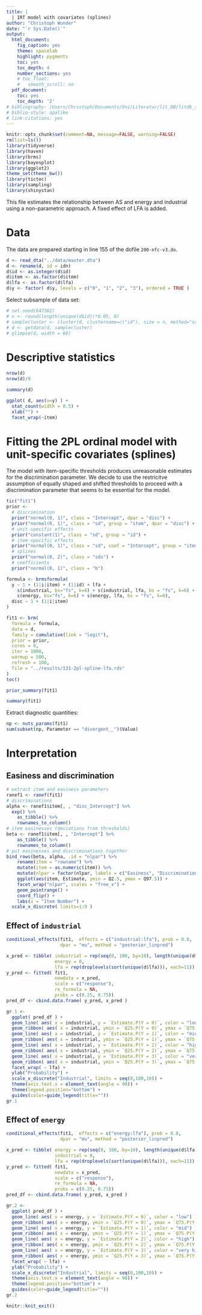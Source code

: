 ```yaml
---
title: |
  | IRT model with covariates (splines)
author: "Christoph Wunder"
date: "`r Sys.Date()`"
output:
  html_document:
    fig_caption: yes
    theme: spacelab
    highlight: pygments
    toc: yes
    toc_depth: 4
    number_sections: yes
    # toc_float:
    #   smooth_scroll: no
  pdf_document:
    toc: yes
    toc_depth: '2'
# bibliography: /Users/Christoph/Documents/Uni/Literatur/lit_DB/litdb_sp.bib
# biblio-style: apalike
# link-citations: yes
---
```


```r
knitr::opts_chunk$set(comment=NA, message=FALSE, warning=FALSE)
rm(list=ls())
library(tidyverse)
library(haven)
library(brms)
library(bayesplot)
library(ggplot2)
theme_set(theme_bw())
library(tictoc)
library(sampling)
library(shinystan)
```

This file estimates the relationship between AS and energy and industrial using a non-parametric approach. A fixed effect of LFA is added.
  
# Data

The data are prepared starting in line 155 of the dofile `200-nfc-v3.do`.

```r
d <- read_dta("../data/master.dta")
d <- rename(d, id = idn)
d$id <- as.integer(d$id)
d$item <- as.factor(d$item)
d$lfa <- as.factor(d$lfa)
d$y <- factor( d$y, levels = c("0", "1", "2", "3"), ordered = TRUE ) 
```

Select subsample of data set:

```r
# set.seed(647382)
# n <- round(length(unique(d$id))*0.05, 0)
# samplecluster <- cluster(d, clustername=c("id"), size = n, method="srswor")
# d <- getdata(d, samplecluster)
# glimpse(d, width = 60)
```

# Descriptive statistics 

```r
nrow(d)
nrow(d)/9
```

```r
summary(d)
```

```r
ggplot( d, aes(x=y) ) +
  stat_count(width = 0.5) +
  xlab("") +
  facet_wrap(~item)
```

# Fitting the 2PL ordinal model with unit-specific covariates (splines)

The model with item-specific thresholds produces unreasonable estimates for the discrimination parameter. We decide to use the restricitve assumption of equally shaped and shifted thresholds to proceed with a discrimination parameter that seems to be essential for the model. 

```r
tic("fit1")
prior <-
  # discrimination
  prior("normal(0, 1)", class = "Intercept", dpar = "disc") +             # alpha
  prior("normal(0, 1)", class = "sd", group = "item", dpar = "disc") +    # sigma_alpha
  # unit-specific effects 
  prior("constant(1)", class = "sd", group = "id") +
  # item-specific effects 
  prior("normal(0, 1)", class = "sd", coef = "Intercept", group = "item") +
  # splines
  prior("normal(0, 2)", class = "sds") +
  # coefficients 
  prior("normal(0, 1)", class = "b")

formula <- brmsformula(
  y ~ 1 + (1|i|item) + (1|id) + lfa +
    s(industrial, bs="fs", k=6) + s(industrial, lfa, bs = "fs", k=6) +
    s(energy, bs="fs", k=6) + s(energy, lfa, bs = "fs", k=6),
  disc ~ 1 + (1|i|item)
)

fit1 <- brm( 
  formula = formula,
  data = d,
  family = cumulative(link = "logit"),
  prior = prior,
  cores = 8,
  iter = 1000,
  warmup = 500,
  refresh = 100,
  file = "../results/131-2pl-spline-lfa.rds"
)
toc()
```

```r
prior_summary(fit1)
```

```r
summary(fit1)
```

Extract diagnostic quantities:

```r
np <- nuts_params(fit1)
sum(subset(np, Parameter == "divergent__")$Value)
```

# Interpretation

## Easiness and discrimination

```r
# extract item and easiness parameters
ranef1 <- ranef(fit1)
# discriminations
alpha <- ranef1$item[, , "disc_Intercept"] %>%
  exp() %>% 
    as_tibble() %>%
    rownames_to_column()
# item easinesses (deviations from thresholds)
beta <- ranef1$item[, , "Intercept"] %>%
    as_tibble() %>%
    rownames_to_column()
# put easinesses and discriminations together
bind_rows(beta, alpha, .id = "nlpar") %>%
    rename(item = "rowname") %>%
    mutate(item = as.numeric(item)) %>%
    mutate(nlpar = factor(nlpar, labels = c("Easiness", "Discrimination"))) %>%
    ggplot(aes(item, Estimate, ymin = Q2.5, ymax = Q97.5)) +
    facet_wrap("nlpar", scales = "free_x") +
    geom_pointrange() +
    coord_flip() +
    labs(x = "Item Number") + 
  scale_x_discrete( limits=1:9 )
```
  
## Effect of `industrial`

```r
conditional_effects(fit1,  effects = c("industrial:lfa"), prob = 0.8,
                    dpar = "mu", method = "posterior_linpred")
```

```r
x_pred <- tibble( industrial = rep(seq(0, 100, by=10), length(unique(d$lfa))), 
                  energy = 0,
                  lfa = rep(droplevels(sort(unique(d$lfa))), each=11))
y_pred <- fitted( fit1, 
                  newdata = x_pred,
                  scale = c("response"),
                  re_formula = NA,
                  probs = c(0.25, 0.75)) 
pred_df <- cbind.data.frame( y_pred, x_pred )

gr.1 <- 
  ggplot( pred_df ) + 
  geom_line( aes( x = industrial, y = `Estimate.P(Y = 0)`, color = "low") ) +
  geom_ribbon( aes( x = industrial, ymin = `Q25.P(Y = 0)`, ymax = `Q75.P(Y = 0)` ), alpha=0.1) +
  geom_line( aes( x = industrial, y = `Estimate.P(Y = 1)`, color = "mid") ) +
  geom_ribbon( aes( x = industrial, ymin = `Q25.P(Y = 1)`, ymax = `Q75.P(Y = 1)` ), alpha=0.2) +
  geom_line( aes( x = industrial, y = `Estimate.P(Y = 2)`, color = "high") ) +
  geom_ribbon( aes( x = industrial, ymin = `Q25.P(Y = 2)`, ymax = `Q75.P(Y = 2)` ), alpha=0.3) +
  geom_line( aes( x = industrial, y = `Estimate.P(Y = 3)`, color = "very high") ) +
  geom_ribbon( aes( x = industrial, ymin = `Q25.P(Y = 3)`, ymax = `Q75.P(Y = 3)` ), alpha=0.4) +
  facet_wrap( ~ lfa) +
  ylab("Probability") +
  scale_x_discrete("Industrial", limits = seq(0,100,10)) +
  theme(axis.text.x = element_text(angle = 90)) +
  theme(legend.position="bottom") +
  guides(color=guide_legend(title="")) 
gr.1
```

## Effect of `energy`


```r
conditional_effects(fit1,  effects = c("energy:lfa"), prob = 0.8,
                    dpar = "mu", method = "posterior_linpred")
```

```r
x_pred <- tibble( energy = rep(seq(0, 100, by=10), length(unique(d$lfa))),
                  industrial = 0,
                  lfa = rep(droplevels(sort(unique(d$lfa))), each=11))
y_pred <- fitted( fit1, 
                  newdata = x_pred,
                  scale = c("response"),
                  re_formula = NA,
                  probs = c(0.25, 0.75)) 
pred_df <- cbind.data.frame( y_pred, x_pred )

gr.2 <- 
  ggplot( pred_df ) + 
  geom_line( aes( x = energy, y = `Estimate.P(Y = 0)`, color = "low") ) +
  geom_ribbon( aes( x = energy, ymin = `Q25.P(Y = 0)`, ymax = `Q75.P(Y = 0)` ), alpha=0.1) +
  geom_line( aes( x = energy, y = `Estimate.P(Y = 1)`, color = "mid") ) +
  geom_ribbon( aes( x = energy, ymin = `Q25.P(Y = 1)`, ymax = `Q75.P(Y = 1)` ), alpha=0.2) +
  geom_line( aes( x = energy, y = `Estimate.P(Y = 2)`, color = "high") ) +
  geom_ribbon( aes( x = energy, ymin = `Q25.P(Y = 2)`, ymax = `Q75.P(Y = 2)` ), alpha=0.3) +
  geom_line( aes( x = energy, y = `Estimate.P(Y = 3)`, color = "very high") ) +
  geom_ribbon( aes( x = energy, ymin = `Q25.P(Y = 3)`, ymax = `Q75.P(Y = 3)` ), alpha=0.4) +
  facet_wrap( ~ lfa) +
  ylab("Probability") +
  scale_x_discrete("Industrial", limits = seq(0,100,10)) +
  theme(axis.text.x = element_text(angle = 90)) +
  theme(legend.position="bottom") +
  guides(color=guide_legend(title="")) 
gr.2
```

```r
knitr::knit_exit()
```
